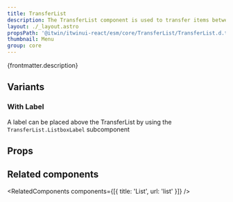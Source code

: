 ```yaml
---
title: TransferList
description: The TransferList component is used to transfer items between two lists.
layout: ./_layout.astro
propsPath: '@itwin/itwinui-react/esm/core/TransferList/TransferList.d.ts'
thumbnail: Menu
group: core
---
```



<p>{frontmatter.description}</p>

<LiveExample src='TransferList.main.tsx'>
  <AllExamples.TransferListMainExample client:load />
</LiveExample>

## Variants

### With Label

A label can be placed above the TransferList by using the `TransferList.ListboxLabel` subcomponent

<LiveExample src='TransferList.withlabel.tsx'>
  <AllExamples.TransferListWithLabelExample client:load />
</LiveExample>

## Props

<PropsTable path={frontmatter.propsPath} />

## Related components

<RelatedComponents components={[{ title: 'List', url: 'list' }]} />
